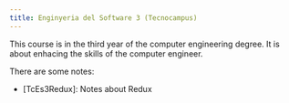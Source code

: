 ```yaml
---
title: Enginyeria del Software 3 (Tecnocampus)
---
```


This course is in the third year of the computer engineering degree. It is about
enhacing the skills of the computer engineer.

There are some notes:

- [TcEs3Redux]: Notes about Redux
